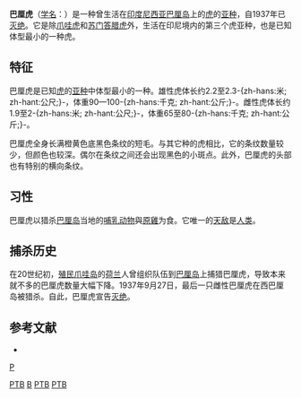 {{noteTA
|T=zh-cn:巴厘虎; zh-tw:峇里虎; zh-hk:峇里虎; zh-sg:巴厘虎;
|1=zh-cn:巴厘; zh-tw:峇里; zh-hk:峇里; zh-sg:巴厘;
}}
{{Subspeciesbox
| genus = Panthera
| species = tigris
| subspecies =balica
| species link= 虎
| authority = ([[恩斯特·施华兹|Schwarz]], 1912)
| status = EX
| extinct = 1937年 
| status_system = iucn3.1
| image = BaronOscarVojnich3Nov1911Ti.jpg
| image_width = 250px
| image_caption = 1913年被猎杀的巴厘虎
| range_map=Panthera tigris tigris balica distribution map.png
| range_map_width = 250px
}}

'''巴厘虎'''（[[学名|学名]]：''{{lang|la|Panthera tigris balica}}''）是一种曾生活在[[印度尼西亚|印度尼西亚]][[巴厘岛|巴厘岛]]上的[[虎|虎]]的[[亚种|亚种]]，自1937年已[[灭绝|灭绝]]。它是除[[爪哇虎|爪哇虎]]和[[苏门答腊虎|苏门答腊虎]]外，生活在印尼境内的第三个虎亚种，也是已知体型最小的一种虎。

== 特征 ==
巴厘虎是已知[[虎|虎]]的[[亚种|亚种]]中体型最小的一种。雄性虎体长约2.2至2.3-{zh-hans:米; zh-hant:公尺;}-，体重90—100-{zh-hans:千克; zh-hant:公斤;}-。雌性虎体长约1.9至2-{zh-hans:米; zh-hant:公尺;}-，体重65至80-{zh-hans:千克; zh-hant:公斤;}-。

巴厘虎全身长满橙黄色底黑色条纹的短毛。与其它种的虎相比，它的条纹数量较少，但颜色也较深。偶尔在条纹之间还会出现黑色的小斑点。此外，巴厘虎的头部也有特别的横向条纹。

== 习性 ==
巴厘虎以猎杀[[巴厘岛|巴厘岛]]当地的[[哺乳动物|哺乳动物]]與[[原雞|原雞]]为食。它唯一的[[天敌|天敌]]是[[人类|人类]]。

== 捕杀历史 ==
在20世纪初，[[殖民|殖民]][[爪哇岛|爪哇岛]]的[[荷兰|荷兰]]人曾组织队伍到[[巴厘岛|巴厘岛]]上捕猎巴厘虎，导致本来就不多的巴厘虎数量大幅下降。1937年9月27日，最后一只雌性巴厘虎在西巴厘岛被猎杀。自此，巴厘虎宣告[[灭绝|灭绝]]。

== 参考文献 ==
* {{IUCN2006 | assessors = Nowell, K. | year = 2003 | id = 41682 | title = Panthera tigris ssp. balica | downloaded = 2007年3月15日}}

{{wikispecies|Panthera tigris balica|巴厘虎}}
{{已滅絕貓科}}
{{Taxonbar|from=Q185401}}

[[Category:IUCN紅色名錄絕滅物種|PTB]]
[[Category:虎|B]]
[[Category:已滅絕動物|PTB]]
[[Category:印尼動物|PTB]]
[[分類:已滅絕的哺乳動物|P]]